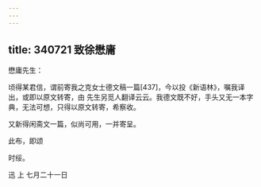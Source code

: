 ```yaml
---
---
---
```

title: 340721 致徐懋庸
---




懋庸先生：

顷得某君信，谓前寄我之克女士德文稿一篇[437]，今以投《新语林》，嘱我译出，或即以原文转寄，由 先生另觅人翻译云云。我德文既不好，手头又无一本字典，无法可想，只得以原文转寄，希察收。

又新得闲斋文一篇，似尚可用，一并寄呈。

此布，即颂

时绥。

迅 上 七月二十一日
